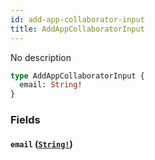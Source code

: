 ```yaml
---
id: add-app-collaborator-input
title: AddAppCollaboratorInput
---
```


No description

```graphql
type AddAppCollaboratorInput {
  email: String!
}
```

### Fields

#### `email` ([`String!`](/graphql/scalars/string))
